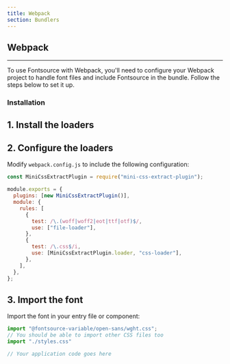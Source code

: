 ```yaml
---
title: Webpack
section: Bundlers
---
```


## Webpack

---

To use Fontsource with Webpack, you'll need to configure your Webpack project to handle font files and include Fontsource in the bundle. Follow the steps below to set it up.

### Installation

## 1. Install the loaders

<PackageManagerCode cmd="css-loader file-loader mini-css-extract-plugin" />

## 2. Configure the loaders

Modify `webpack.config.js` to include the following configuration:

```js
const MiniCssExtractPlugin = require("mini-css-extract-plugin");

module.exports = {
  plugins: [new MiniCssExtractPlugin()],
  module: {
    rules: [
      {
        test: /\.(woff|woff2|eot|ttf|otf)$/,
        use: ["file-loader"],
      },
      {
        test: /\.css$/i,
        use: [MiniCssExtractPlugin.loader, "css-loader"],
      },
    ],
  },
};
```

## 3. Import the font

Import the font in your entry file or component:

```js
import "@fontsource-variable/open-sans/wght.css";
// You should be able to import other CSS files too
import "./styles.css"

// Your application code goes here
```
